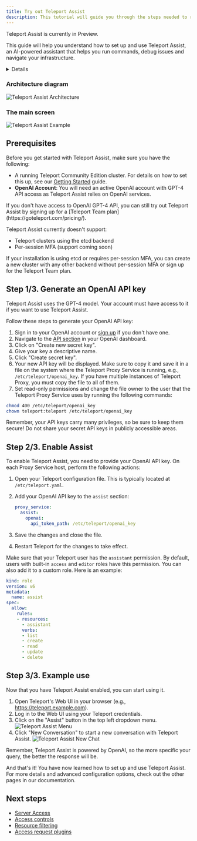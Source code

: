 ```yaml
---
title: Try out Teleport Assist
description: This tutorial will guide you through the steps needed to run Teleport Assist on your own infrastructure.
---
```


<Admonition type="tip" title="Preview">
  Teleport Assist is currently in Preview.
</Admonition>

This guide will help you understand how to set up and use Teleport Assist, an
AI-powered assistant that helps you run commands, debug issues and navigate your
infrastructure.

<Details
  title="Version warning"
  opened={true}
  min="12.0"
>

Teleport Assist is available starting from Teleport `v12.4` for Teleport
Community Edition.

</Details>

### Architecture diagram

![Teleport Assist Architecture](../img/assist/architecture-diagram.png)

### The main screen

![Teleport Assist Example](../img/assist/assist-example.png)

## Prerequisites

Before you get started with Teleport Assist, make sure you have the following:

- A running Teleport Community Edition cluster. For details on how to set this
  up, see our [Getting Started](./get-started.mdx) guide.
- **OpenAI Account**: You will need an active OpenAI account with GPT-4 API
  access as Teleport Assist relies on OpenAI services.

<Notice type="note">
If you don't have access to OpenAI GPT-4 API, you can still try out Teleport
Assist by signing up for a
[Teleport Team plan](https://goteleport.com/pricing/).
</Notice>

Teleport Assist currently doesn't support:
- Teleport clusters using the etcd backend
- Per-session MFA (support coming soon)

If your installation is using etcd or requires per-session MFA, you can create a
new cluster with any other backend without per-session MFA or sign up for the
Teleport Team plan.

## Step 1/3. Generate an OpenAI API key

Teleport Assist uses the GPT-4 model. Your account must have access to it if you
want to use Teleport Assist.

Follow these steps to generate your OpenAI API key:

1. Sign in to your OpenAI account or
   [sign up](https://platform.openai.com/signup) if you don't have one.
1. Navigate to the [API section](https://platform.openai.com/account/api-keys)
   in your OpenAI dashboard.
1. Click on "Create new secret key".
1. Give your key a descriptive name.
1. Click "Create secret key".
1. Your new API key will be displayed. Make sure to copy it and save it in a
   file on the system where the Teleport Proxy Service is running, e.g.,
   `/etc/teleport/openai_key`. If you have multiple instances of Teleport Proxy,
   you must copy the file to all of them.
1. Set read-only permissions and change the file owner to the user that the
   Teleport Proxy Service uses by running the following commands:

```bash
chmod 400 /etc/teleport/openai_key
chown teleport:teleport /etc/teleport/openai_key
```

<Notice type="warning">
Remember, your API keys carry many privileges, so be sure to keep them secure!
Do not share your secret API keys in publicly accessible areas.
</Notice>

## Step 2/3. Enable Assist

To enable Teleport Assist, you need to provide your OpenAI API key. On each
Proxy Service host, perform the following actions:

1. Open your Teleport configuration file. This is typically located at `/etc/teleport.yaml`.
1. Add your OpenAI API key to the `assist` section:
   
   ```yaml
   proxy_service:
     assist:
       openai:
         api_token_path: /etc/teleport/openai_key
   ```

1. Save the changes and close the file.
1. Restart Teleport for the changes to take effect.

Make sure that your Teleport user has the `assistant` permission. By default, users
with built-in `access` and `editor` roles have this permission. You can also
add it to a custom role. Here is an example:

```yaml
kind: role
version: v6
metadata:
  name: assist
spec:
  allow:
    rules:
    - resources:
      - assistant
      verbs:
      - list
      - create
      - read
      - update
      - delete
```

## Step 3/3. Example use

Now that you have Teleport Assist enabled, you can start using it.

1. Open Teleport's Web UI in your browser (e.g., https://teleport.example.com).
1. Log in to the Web UI using your Teleport credentials.
1. Click on the "Assist" button in the top left dropdown menu.
![Teleport Assist Menu](../img/assist/main-screen.png)
1. Click "New Conversation" to start a new conversation with Teleport Assist.
![Teleport Assist New Chat](../img/assist/assist-screen.png)

Remember, Teleport Assist is powered by OpenAI, so the more specific your query,
the better the response will be.

And that's it! You have now learned how to set up and use Teleport Assist. For
more details and advanced configuration options, check out the other pages in
our documentation.

## Next steps

- [Server Access](server-access/introduction.mdx)
- [Access controls](access-controls/getting-started.mdx)
- [Resource filtering](reference/predicate-language.mdx)
- [Access request plugins](access-controls/access-request-plugins/index.mdx)
